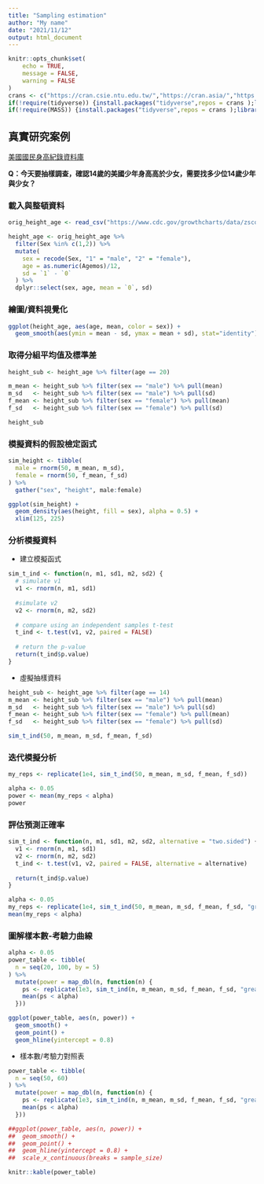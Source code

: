 ```yaml
---
title: "Sampling estimation"
author: "My name"
date: "2021/11/12"
output: html_document
---
```



```r
knitr::opts_chunk$set(
	echo = TRUE,
	message = FALSE,
	warning = FALSE
)
crans <- c("https://cran.csie.ntu.edu.tw/","https://cran.asia/","https://cloud.r-project.org")
if(!require(tidyverse)) {install.packages("tidyverse",repos = crans );library(tidyverse)} 
if(!require(MASS)) {install.packages("tidyverse",repos = crans );library(MASS)} 
```

## 真實研究案例


[美國國民身高紀錄資料庫](https://www.cdc.gov/growthcharts/data/zscore/zstatage.csv)

**Q：今天要抽樣調查，確認14歲的美國少年身高高於少女，需要找多少位14歲少年與少女？**

### 載入與整頓資料


```r
orig_height_age <- read_csv("https://www.cdc.gov/growthcharts/data/zscore/zstatage.csv") 

height_age <- orig_height_age %>%
  filter(Sex %in% c(1,2)) %>%
  mutate(
    sex = recode(Sex, "1" = "male", "2" = "female"),
    age = as.numeric(Agemos)/12,
    sd = `1` - `0`
  ) %>%
  dplyr::select(sex, age, mean = `0`, sd)
```


### 繪圖/資料視覺化


```r
ggplot(height_age, aes(age, mean, color = sex)) +
  geom_smooth(aes(ymin = mean - sd, ymax = mean + sd), stat="identity")
```


### 取得分組平均值及標準差


```r

height_sub <- height_age %>% filter(age == 20)

m_mean <- height_sub %>% filter(sex == "male") %>% pull(mean)
m_sd   <- height_sub %>% filter(sex == "male") %>% pull(sd)
f_mean <- height_sub %>% filter(sex == "female") %>% pull(mean)
f_sd   <- height_sub %>% filter(sex == "female") %>% pull(sd)

height_sub
```



### 模擬資料的假設檢定函式


```r

sim_height <- tibble(
  male = rnorm(50, m_mean, m_sd),
  female = rnorm(50, f_mean, f_sd)
) %>%
  gather("sex", "height", male:female)

ggplot(sim_height) +
  geom_density(aes(height, fill = sex), alpha = 0.5) +
  xlim(125, 225)

```



### 分析模擬資料


- 建立模擬函式


```r
sim_t_ind <- function(n, m1, sd1, m2, sd2) {
  # simulate v1
  v1 <- rnorm(n, m1, sd1)
  
  #simulate v2
  v2 <- rnorm(n, m2, sd2)
    
  # compare using an independent samples t-test
  t_ind <- t.test(v1, v2, paired = FALSE)
  
  # return the p-value
  return(t_ind$p.value)
}
```

- 虛擬抽樣資料

```r
height_sub <- height_age %>% filter(age == 14)
m_mean <- height_sub %>% filter(sex == "male") %>% pull(mean)
m_sd   <- height_sub %>% filter(sex == "male") %>% pull(sd)
f_mean <- height_sub %>% filter(sex == "female") %>% pull(mean)
f_sd   <- height_sub %>% filter(sex == "female") %>% pull(sd)

sim_t_ind(50, m_mean, m_sd, f_mean, f_sd)
```


### 迭代模擬分析


```r
my_reps <- replicate(1e4, sim_t_ind(50, m_mean, m_sd, f_mean, f_sd))

alpha <- 0.05
power <- mean(my_reps < alpha)
power

```


### 評估預測正確率


```r
sim_t_ind <- function(n, m1, sd1, m2, sd2, alternative = "two.sided") {
  v1 <- rnorm(n, m1, sd1)
  v2 <- rnorm(n, m2, sd2)
  t_ind <- t.test(v1, v2, paired = FALSE, alternative = alternative)
  
  return(t_ind$p.value)
}

alpha <- 0.05
my_reps <- replicate(1e4, sim_t_ind(50, m_mean, m_sd, f_mean, f_sd, "greater"))
mean(my_reps < alpha)

```


### 圖解樣本數-考驗力曲線


```r

alpha <- 0.05
power_table <- tibble(
  n = seq(20, 100, by = 5)
) %>%
  mutate(power = map_dbl(n, function(n) {
    ps <- replicate(1e3, sim_t_ind(n, m_mean, m_sd, f_mean, f_sd, "greater"))
    mean(ps < alpha)
  }))

ggplot(power_table, aes(n, power)) +
  geom_smooth() +
  geom_point() +
  geom_hline(yintercept = 0.8)

```


- 樣本數/考驗力對照表


```r

power_table <- tibble(
  n = seq(50, 60)
) %>%
  mutate(power = map_dbl(n, function(n) {
    ps <- replicate(1e3, sim_t_ind(n, m_mean, m_sd, f_mean, f_sd, "greater"))
    mean(ps < alpha)
  }))

##ggplot(power_table, aes(n, power)) +
##  geom_smooth() +
##  geom_point() +
##  geom_hline(yintercept = 0.8) +
##  scale_x_continuous(breaks = sample_size)

knitr::kable(power_table)
```
